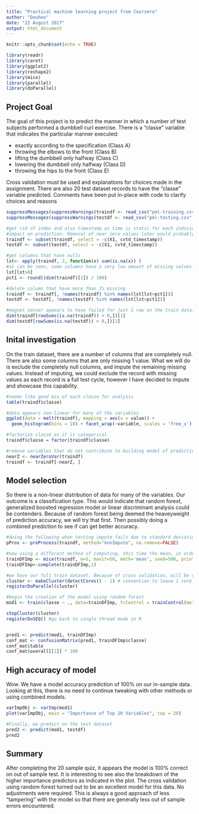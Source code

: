 ```yaml
---
title: "Practical machine learning project from Coursera"
author: "Dauhee"
date: "22 August 2017"
output: html_document
---
```


```r
knitr::opts_chunk$set(echo = TRUE)

library(readr)
library(caret)
library(ggplot2)
library(reshape2)
library(mice)
library(parallel)
library(doParallel)

```

## Project Goal

The goal of this project is to predict the manner in which a number of test subjects performed a dumbbell curl exercise. There is a "classe" variable that indicates the particular manner executed:

* exactly according to the specification (Class A)
* throwing the elbows to the front (Class B)
* lifting the dumbbell only halfway (Class C)
* lowering the dumbbell only halfway (Class D)
* throwing the hips to the front (Class E)

Cross validation must be used and explanations for choices made in the assignment. There are also 20 test dataset records to have the "classe" variable predicted. Comments have been put in-place with code to clarify choices and reasons


```r
suppressMessages(suppressWarnings(traindf <- read_csv("pml-training.csv", na=c("#DIV/0!", "NA", ""))))
suppressMessages(suppressWarnings(testdf <- read_csv("pml-testing.csv", na=c("#DIV/0!", "NA", ""))))

#get rid of index and also timestamp as time is static for each individual. Are presuming time of day has no 
#impact on prediction. Removal of near zero values later would probably get rid of static timestamp also
traindf <- subset(traindf, select = -c(X1, cvtd_timestamp))
testdf <- subset(testdf, select = -c(X1, cvtd_timestamp))
```

```r
#get columns that have nulls
lst<- apply(traindf, 2, function(x) sum(is.na(x)) )
#as can be seen, some columns have a very low amount of missing values. Include these in the model but impute 
lst[lst>0]
pct1 <- round((dim(traindf)[1]) / 100)

#delete colums that have more than 1% missing
traindf <- traindf[, !names(traindf) %in% names(lst[lst>pct1])]
testdf <- testdf[, !names(testdf) %in% names(lst[lst>pct1])]

#magnet sensor appears to have failed for just 1 row on the train data, none on test
dim(traindf[rowSums(is.na(traindf)) > 0,])[1]
dim(testdf[rowSums(is.na(testdf)) > 0,])[1]

```

## Inital investigation

On the train dataset, there are a number of columns that are completely null. There are also some columns that are only missing 1 value. What we will do is exclude the completely null columns, and impute the remaining missing values. Instead of imputing, we could exclude the record with missing values as each record is a full test cycle, however I have decided to impute and showcase this capability.

```r

#seems like good mix of each classe for analysis
table(traindf$classe)

#data appears non-linear for many of the variables
ggplot(data = melt(traindf), mapping = aes(x = value)) + 
  geom_histogram(bins = 10) + facet_wrap(~variable, scales = 'free_x')

#factorize classe as it is categorical
traindf$classe = factor(traindf$classe)

#remove variables that do not contribute to building model of prediction - i.e. static values
nearZ <- nearZeroVar(traindf)
traindf <- traindf[-nearZ, ]


```


## Model selection

So there is a non-linear distribution of data for many of the variables. Our outcome is a classification type. This would indicate that random forest, generalized boosted regression model or linear discriminant analysis could be contenders. Because of random forest being deemed the heaveyweight of prediction accuracy, we will try that first. Then possibly doing a combined prediction to see if can get better accuracy.

```r

#doing the following when testing impute fails due to standard deviation calculation not possible
pPros <- preProcess(traindf, method="knnImpute", na.remove=FALSE)

#now using a different method of computing, this time the mean, in order to salvage the 1 record
trainDFImp <- mice(traindf, m=5, maxit=50, meth='mean', seed=500, printFlag = FALSE)
trainDFImp<-complete(trainDFImp,1)

#we have our full train dataset. Because of cross validation, will be computationally intensive so need to multi-thread
cluster <- makeCluster(detectCores() - 1) # convention to leave 1 core for OS
registerDoParallel(cluster)

#begin the creation of the model using random forest
mod1 <- train(classe ~ ., data=trainDFImp, trControl = trainControl(method="cv", number = 5, allowParallel = TRUE), method="rf")

stopCluster(cluster)
registerDoSEQ() #go back to single thread mode in R


pred1 <- predict(mod1, trainDFImp)
conf_mat <- confusionMatrix(pred1, trainDFImp$classe)
conf_mat$table
conf_mat$overall[[1]] * 100

```

## High accuracy of model

Wow. We have a model accuracy prediction of 100% on our in-sample data. Looking at this, there is no need to continue tweaking with other methods or using combined models.

```r

varImpObj <- varImp(mod1)
plot(varImpObj, main = "Importance of Top 20 Variables", top = 20)

#Finally, we predict on the test dataset
pred2 <- predict(mod1, testdf)
pred2
```

## Summary

After completing the 20 sample quiz, it appears the model is 100% correct on out of sample test. It is interesting to see also the breakdown of the higher importance predictors as indicated in the plot. The cross validation using random forest turned out to be an excellent model for this data. No adjustments were required. This is always a good approach of less "tampering" with the model so that there are generally less out of sample errors encountered.
